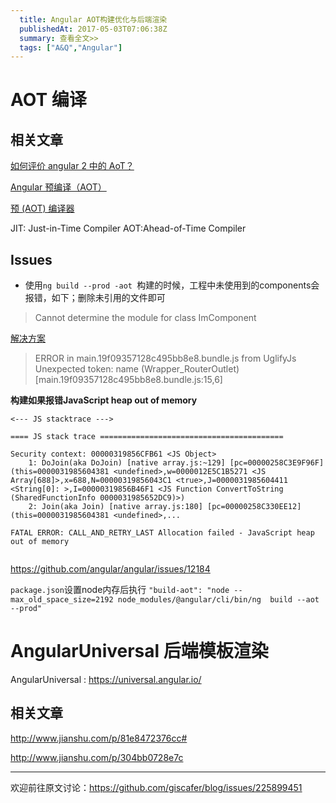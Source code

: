 ```yaml
---
  title: Angular AOT构建优化与后端渲染
  publishedAt: 2017-05-03T07:06:38Z
  summary: 查看全文>>
  tags: ["A&Q","Angular"]
---
```


# AOT 编译

## 相关文章

[如何评价 angular 2 中的 AoT？](https://www.zhihu.com/question/53434390/answer/134984857)

[Angular 预编译（AOT） ](https://coyee.com/article/11723-ahead-of-time-compilation-in-angular)

[预 (AOT) 编译器](https://angular.cn/guide/aot-compiler)


JIT: Just-in-Time Compiler
AOT:Ahead-of-Time Compiler

## Issues

- 使用`ng build --prod -aot `构建的时候，工程中未使用到的components会报错，如下；删除未引用的文件即可

>  Cannot determine the module for class ImComponent


[解决方案](https://github.com/angular/angular-cli/issues/1663)
> 
> ERROR in main.19f09357128c495bb8e8.bundle.js from UglifyJs
> Unexpected token: name (Wrapper_RouterOutlet) [main.19f09357128c495bb8e8.bundle.js:15,6]


**构建如果报错JavaScript heap out of memory**

```
<--- JS stacktrace --->

==== JS stack trace =========================================

Security context: 00000319856CFB61 <JS Object>
    1: DoJoin(aka DoJoin) [native array.js:~129] [pc=00000258C3E9F96F] (this=0000031985604381 <undefined>,w=0000012E5C1B5271 <JS Array[688]>,x=688,N=00000319856043C1 <true>,J=0000031985604411 <String[0]: >,I=00000319856B46F1 <JS Function ConvertToString (SharedFunctionInfo 0000031985652DC9)>)
    2: Join(aka Join) [native array.js:180] [pc=00000258C330EE12] (this=0000031985604381 <undefined>,...

FATAL ERROR: CALL_AND_RETRY_LAST Allocation failed - JavaScript heap out of memory


```
https://github.com/angular/angular/issues/12184

`package.json`设置node内存后执行
`"build-aot": "node --max_old_space_size=2192 node_modules/@angular/cli/bin/ng  build --aot --prod"`


# AngularUniversal 后端模板渲染

AngularUniversal : https://universal.angular.io/

## 相关文章

http://www.jianshu.com/p/81e8472376cc#

http://www.jianshu.com/p/304bb0728e7c

---
欢迎前往原文讨论：https://github.com/giscafer/blog/issues/225899451
